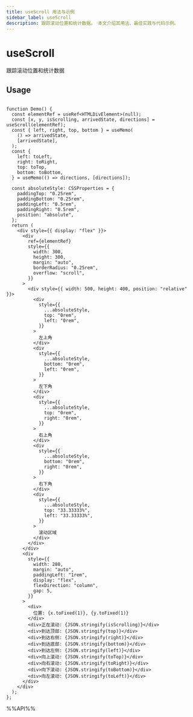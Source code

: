 ```yaml
---
title: useScroll 用法与示例
sidebar_label: useScroll
description: 跟踪滚动位置和统计数据。 本文介绍其用法、最佳实践与代码示例。
---
```

# useScroll

跟踪滚动位置和统计数据

## Usage

```tsx live

function Demo() {
  const elementRef = useRef<HTMLDivElement>(null);
  const [x, y, isScrolling, arrivedState, directions] = useScroll(elementRef);
  const { left, right, top, bottom } = useMemo(
    () => arrivedState,
    [arrivedState],
  );
  const {
    left: toLeft,
    right: toRight,
    top: toTop,
    bottom: toBottom,
  } = useMemo(() => directions, [directions]);

  const absoluteStyle: CSSProperties = {
    paddingTop: "0.25rem",
    paddingBottom: "0.25rem",
    paddingLeft: "0.5rem",
    paddingRight: "0.5rem",
    position: "absolute",
  };
  return (
    <div style={{ display: "flex" }}>
      <div
        ref={elementRef}
        style={{
          width: 300,
          height: 300,
          margin: "auto",
          borderRadius: "0.25rem",
          overflow: "scroll",
        }}
      >
        <div style={{ width: 500, height: 400, position: "relative" }}>
          <div
            style={{
              ...absoluteStyle,
              top: "0rem",
              left: "0rem",
            }}
          >
            左上角
          </div>
          <div
            style={{
              ...absoluteStyle,
              bottom: "0rem",
              left: "0rem",
            }}
          >
            左下角
          </div>
          <div
            style={{
              ...absoluteStyle,
              top: "0rem",
              right: "0rem",
            }}
          >
            右上角
          </div>
          <div
            style={{
              ...absoluteStyle,
              bottom: "0rem",
              right: "0rem",
            }}
          >
            右下角
          </div>
          <div
            style={{
              ...absoluteStyle,
              top: "33.33333%",
              left: "33.33333%",
            }}
          >
            滚动区域
          </div>
        </div>
      </div>
      <div
        style={{
          width: 280,
          margin: "auto",
          paddingLeft: "1rem",
          display: "flex",
          flexDirection: "column",
          gap: 5,
        }}
      >
        <div>
          位置: {x.toFixed(1)}, {y.toFixed(1)}
        </div>
        <div>正在滚动: {JSON.stringify(isScrolling)}</div>
        <div>到达顶部: {JSON.stringify(top)}</div>
        <div>到达右侧: {JSON.stringify(right)}</div>
        <div>到达底部: {JSON.stringify(bottom)}</div>
        <div>到达左侧: {JSON.stringify(left)}</div>
        <div>向上滚动: {JSON.stringify(toTop)}</div>
        <div>向右滚动: {JSON.stringify(toRight)}</div>
        <div>向下滚动: {JSON.stringify(toBottom)}</div>
        <div>向左滚动: {JSON.stringify(toLeft)}</div>
      </div>
    </div>
  );
};

```

%%API%%